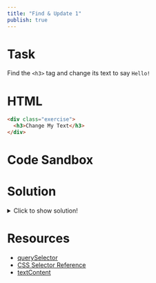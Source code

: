 ```yaml
---
title: "Find & Update 1"
publish: true
---
```


# Task

Find the `<h3>` tag and change its text to say `Hello!`

# HTML

```html
<div class="exercise">
  <h3>Change My Text</h3>
</div>
```

# Code Sandbox
<Sandbox html="/dom-exercise-01.html" />

# Solution

<details>
  <summary>Click to show solution!</summary>

```javascript
const h3 = document.querySelector("h3")
h3.textContent = "Hello!"
```

</details>

# Resources

- [querySelector](https://developer.mozilla.org/en-US/docs/Web/API/Document/querySelector)
- [CSS Selector Reference](https://www.w3schools.com/cssref/css_selectors.asp)
- [textContent](https://developer.mozilla.org/en-US/docs/Web/API/Node/textContent)
